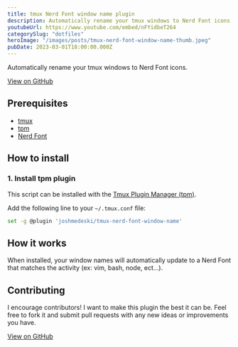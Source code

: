 ```yaml
---
title: tmux Nerd Font window name plugin
description: Automatically rename your tmux windows to Nerd Font icons. It is a tmux plugin that you can install in minutes
youtubeUrl: https://www.youtube.com/embed/nFYidbeT264
categorySlug: "dotfiles"
heroImage: "/images/posts/tmux-nerd-font-window-name-thumb.jpeg"
pubDate: 2023-03-01T18:00:00.000Z
---
```


Automatically rename your tmux windows to Nerd Font icons.

[View on GitHub](https://github.com/joshmedeski/tmux-nerd-font-window-name)

## Prerequisites

- [tmux](https://github.com/tmux/tmux)
- [tpm](https://github.com/tmux-plugins/tpm)
- [Nerd Font](https://www.nerdfonts.com/)

## How to install

### 1. Install tpm plugin

This script can be installed with the [Tmux Plugin Manager (tpm)](https://github.com/tmux-plugins/tpm).

Add the following line to your `~/.tmux.conf` file:

```sh title="~/.tmux.conf"
set -g @plugin 'joshmedeski/tmux-nerd-font-window-name'
```

## How it works

When installed, your window names will automatically update to a Nerd Font that matches the activity (ex: vim, bash, node, ect...).

## Contributing

I encourage contributors! I want to make this plugin the best it can be. Feel free to fork it and submit pull requests with any new ideas or improvements you have.

[View on GitHub](https://github.com/joshmedeski/tmux-nerd-font-window-name)
